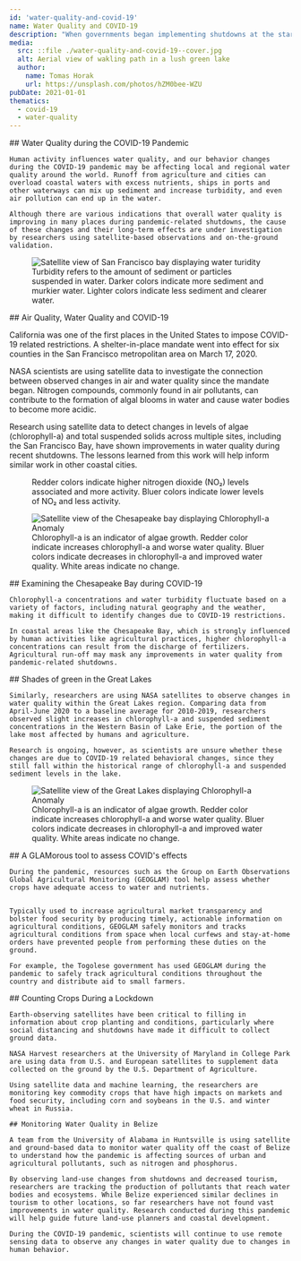 ```yaml
---
id: 'water-quality-and-covid-19'
name: Water Quality and COVID-19
description: "When governments began implementing shutdowns at the start of the COVID-19 pandemic, scientists wondered how the water would respond to the sudden change in human behavior."
media:
  src: ::file ./water-quality-and-covid-19--cover.jpg
  alt: Aerial view of wakling path in a lush green lake
  author:
    name: Tomas Horak
    url: https://unsplash.com/photos/hZM0bee-WZU
pubDate: 2021-01-01
thematics:
  - covid-19
  - water-quality
---
```

<Block>
  <Prose>
    ## Water Quality during the COVID-19 Pandemic

    Human activity influences water quality, and our behavior changes during the COVID-19 pandemic may be affecting local and regional water quality around the world. Runoff from agriculture and cities can overload coastal waters with excess nutrients, ships in ports and other waterways can mix up sediment and increase turbidity, and even air pollution can end up in the water.
    
    Although there are various indications that overall water quality is improving in many places during pandemic-related shutdowns, the cause of these changes and their long-term effects are under investigation by researchers using satellite-based observations and on-the-ground validation.
  </Prose>
</Block>

<Block type='wide'>
  <Figure>
      <Image
        src={new URL('./turbidity-sf.png', import.meta.url).href}
        alt='Satellite view of San Francisco bay displaying water turidity'
      />
    <Caption >
      Turbidity refers to the amount of sediment or particles suspended in water. Darker colors indicate more sediment and murkier water. Lighter colors indicate less sediment and clearer water.
    </Caption> 
  </Figure>
</Block>

<Block type='full'>
  <Prose>
    ## Air Quality, Water Quality and COVID-19

  California was one of the first places in the United States to impose COVID-19 related restrictions. A shelter-in-place mandate went into effect for six counties in the San Francisco metropolitan area on March 17, 2020.
  
  NASA scientists are using satellite data to investigate the connection between observed changes in air and water quality since the mandate began. Nitrogen compounds, commonly found in air pollutants, can contribute to the formation of algal blooms in water and cause water bodies to become more acidic.
  
  Research using satellite data to detect changes in levels of algae (chlorophyll-a) and total suspended solids across multiple sites, including the San Francisco Bay, have shown improvements in water quality during recent shutdowns. The lessons learned from this work will help inform similar work in other coastal cities.
  </Prose>
  <Figure>
    <Map
      datasetId='no2'
      layerId='no2-monthly-diff'
      center={[-122.097, 37.573]}
      zoom={9}
      dateTime='2015-01-01'
      compareDateTime='2020-04-01'
    />
    <Caption 
      attrAuthor='NASA' 
      attrUrl='https://nasa.gov/'
    >
      Redder colors indicate higher nitrogen dioxide (NO₂) levels associated and more activity. Bluer colors indicate lower levels of NO₂ and less activity.
    </Caption> 
  </Figure>
</Block>

<Block type='full'>
  <Figure>
      <Image
        src={new URL('./chlorophyll-chesapeake.png', import.meta.url).href}
        alt='Satellite view of the Chesapeake bay displaying Chlorophyll-a Anomaly'
      />
    <Caption >
      Chlorophyll-a is an indicator of algae growth. Redder color indicate increases chlorophyll-a and worse water quality. Bluer colors indicate decreases in chlorophyll-a and improved water quality. White areas indicate no change.
    </Caption> 
  </Figure>
  <Prose>
    ## Examining the Chesapeake Bay during COVID-19

    Chlorophyll-a concentrations and water turbidity fluctuate based on a variety of factors, including natural geography and the weather, making it difficult to identify changes due to COVID-19 restrictions.
    
    In coastal areas like the Chesapeake Bay, which is strongly influenced by human activities like agricultural practices, higher chlorophyll-a concentrations can result from the discharge of fertilizers. Agricultural run-off may mask any improvements in water quality from pandemic-related shutdowns.
  </Prose>
</Block>

<Block type='full'>
  <Prose>
    ## Shades of green in the Great Lakes

    Similarly, researchers are using NASA satellites to observe changes in water quality within the Great Lakes region. Comparing data from April-June 2020 to a baseline average for 2010-2019, researchers observed slight increases in chlorophyll-a and suspended sediment concentrations in the Western Basin of Lake Erie, the portion of the lake most affected by humans and agriculture.
    
    Research is ongoing, however, as scientists are unsure whether these changes are due to COVID-19 related behavioral changes, since they still fall within the historical range of chlorophyll-a and suspended sediment levels in the lake.
  </Prose>
  <Figure>
      <Image
        src={new URL('./chlorophyll-great-lakes.png', import.meta.url).href}
        alt='Satellite view of the Great Lakes displaying Chlorophyll-a Anomaly'
      />
    <Caption >
      Chlorophyll-a is an indicator of algae growth. Redder color indicate increases chlorophyll-a and worse water quality. Bluer colors indicate decreases in chlorophyll-a and improved water quality. White areas indicate no change.
    </Caption> 
  </Figure>
</Block>

<Block>
  <Prose>
    ## A GLAMorous tool to assess COVID's effects

    During the pandemic, resources such as the Group on Earth Observations Global Agricultural Monitoring (GEOGLAM) tool help assess whether crops have adequate access to water and nutrients.
    
    
    Typically used to increase agricultural market transparency and bolster food security by producing timely, actionable information on agricultural conditions, GEOGLAM safely monitors and tracks agricultural conditions from space when local curfews and stay-at-home orders have prevented people from performing these duties on the ground.
    
    For example, the Togolese government has used GEOGLAM during the pandemic to safely track agricultural conditions throughout the country and distribute aid to small farmers.
  </Prose>
</Block>

<Block type='full'>
  <Figure>
    <Map
      datasetId='geoglam'
      layerId='geoglam'
      center={[0, 0]}
      zoom={1}
      dateTime='2021-01-01'
    />
    <Caption 
      attrAuthor='NASA' 
      attrUrl='https://nasa.gov/'
    />
  </Figure>
</Block>

<Block>
  <Prose>
    ## Counting Crops During a Lockdown

    Earth-observing satellites have been critical to filling in information about crop planting and conditions, particularly where social distancing and shutdowns have made it difficult to collect ground data.
    
    NASA Harvest researchers at the University of Maryland in College Park are using data from U.S. and European satellites to supplement data collected on the ground by the U.S. Department of Agriculture.
    
    Using satellite data and machine learning, the researchers are monitoring key commodity crops that have high impacts on markets and food security, including corn and soybeans in the U.S. and winter wheat in Russia.

    ## Monitoring Water Quality in Belize

    A team from the University of Alabama in Huntsville is using satellite and ground-based data to monitor water quality off the coast of Belize to understand how the pandemic is affecting sources of urban and agricultural pollutants, such as nitrogen and phosphorus.

    By observing land-use changes from shutdowns and decreased tourism, researchers are tracking the production of pollutants that reach water bodies and ecosystems. While Belize experienced similar declines in tourism to other locations, so far researchers have not found vast improvements in water quality. Research conducted during this pandemic will help guide future land-use planners and coastal development.

    During the COVID-19 pandemic, scientists will continue to use remote sensing data to observe any changes in water quality due to changes in human behavior.
  </Prose>
</Block>
